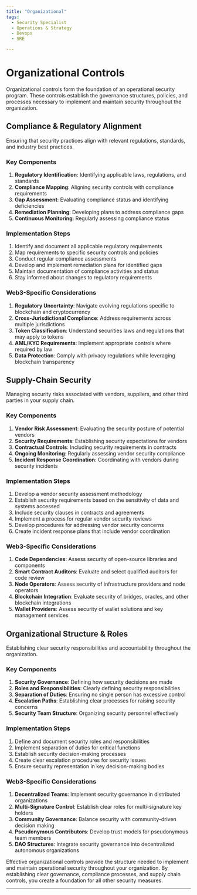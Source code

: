 ```yaml
---
title: "Organizational"
tags:
  - Security Specialist
  - Operations & Strategy
  - Devops
  - SRE

---
```




<TagProvider>
<TagFilter />

# Organizational Controls

<TagList tags={frontmatter.tags} />
<AttributionList contributors={frontmatter.contributors} />

Organizational controls form the foundation of an operational security program. These controls establish the governance structures, policies, and processes necessary to implement and maintain security throughout the organization.

## Compliance & Regulatory Alignment

Ensuring that security practices align with relevant regulations, standards, and industry best practices.

### Key Components

1. **Regulatory Identification**: Identifying applicable laws, regulations, and standards
2. **Compliance Mapping**: Aligning security controls with compliance requirements
3. **Gap Assessment**: Evaluating compliance status and identifying deficiencies
4. **Remediation Planning**: Developing plans to address compliance gaps
5. **Continuous Monitoring**: Regularly assessing compliance status

### Implementation Steps

1. Identify and document all applicable regulatory requirements
2. Map requirements to specific security controls and policies
3. Conduct regular compliance assessments
4. Develop and implement remediation plans for identified gaps
5. Maintain documentation of compliance activities and status
6. Stay informed about changes to regulatory requirements

### Web3-Specific Considerations

1. **Regulatory Uncertainty**: Navigate evolving regulations specific to blockchain and cryptocurrency
2. **Cross-Jurisdictional Compliance**: Address requirements across multiple jurisdictions
3. **Token Classification**: Understand securities laws and regulations that may apply to tokens
4. **AML/KYC Requirements**: Implement appropriate controls where required by law
5. **Data Protection**: Comply with privacy regulations while leveraging blockchain transparency

## Supply-Chain Security

Managing security risks associated with vendors, suppliers, and other third parties in your supply chain.

### Key Components

1. **Vendor Risk Assessment**: Evaluating the security posture of potential vendors
2. **Security Requirements**: Establishing security expectations for vendors
3. **Contractual Controls**: Including security requirements in contracts
4. **Ongoing Monitoring**: Regularly assessing vendor security compliance
5. **Incident Response Coordination**: Coordinating with vendors during security incidents

### Implementation Steps

1. Develop a vendor security assessment methodology
2. Establish security requirements based on the sensitivity of data and systems accessed
3. Include security clauses in contracts and agreements
4. Implement a process for regular vendor security reviews
5. Develop procedures for addressing vendor security concerns
6. Create incident response plans that include vendor coordination

### Web3-Specific Considerations

1. **Code Dependencies**: Assess security of open-source libraries and components
2. **Smart Contract Auditors**: Evaluate and select qualified auditors for code review
3. **Node Operators**: Assess security of infrastructure providers and node operators
4. **Blockchain Integration**: Evaluate security of bridges, oracles, and other blockchain integrations
5. **Wallet Providers**: Assess security of wallet solutions and key management services

## Organizational Structure & Roles

Establishing clear security responsibilities and accountability throughout the organization.

### Key Components

1. **Security Governance**: Defining how security decisions are made
2. **Roles and Responsibilities**: Clearly defining security responsibilities
3. **Separation of Duties**: Ensuring no single person has excessive control
4. **Escalation Paths**: Establishing clear processes for raising security concerns
5. **Security Team Structure**: Organizing security personnel effectively

### Implementation Steps

1. Define and document security roles and responsibilities
2. Implement separation of duties for critical functions
3. Establish security decision-making processes
4. Create clear escalation procedures for security issues
5. Ensure security representation in key decision-making bodies

### Web3-Specific Considerations

1. **Decentralized Teams**: Implement security governance in distributed organizations
2. **Multi-Signature Control**: Establish clear roles for multi-signature key holders
3. **Community Governance**: Balance security with community-driven decision making
4. **Pseudonymous Contributors**: Develop trust models for pseudonymous team members
5. **DAO Structures**: Integrate security governance into decentralized autonomous organizations

Effective organizational controls provide the structure needed to implement and maintain operational security throughout your organization. By establishing clear governance, compliance processes, and supply chain controls, you create a foundation for all other security measures.

---

</TagProvider>
<ContributeFooter />